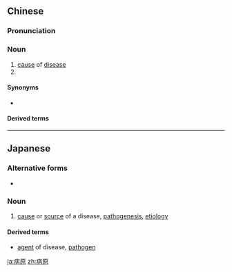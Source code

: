 ==Chinese==
{{zh-forms}}

===Pronunciation===
{{zh-pron
|m=bìngyuán
|c=beng6 jyun4
|mn=pēⁿ-goân/pīⁿ-goân
|cat=n
}}

===Noun===
{{zh-noun}}

# [[cause]] of [[disease]]
# {{zh-short|病原菌|[[pathogen]]; bacterial pathogen}}

====Synonyms====
* {{sense|cause of disease}} {{zh-l|病源}}

====Derived terms====
{{zh-der|病原蟲|病原菌|病原體}}

----

==Japanese==
{{ja-kanjitab|びょう|げん|yomi=on}}

===Alternative forms===
* {{l|ja|病源}}

===Noun===
{{ja-noun|びょうげん}}
# [[cause]] or [[source]] of a disease, [[pathogenesis]], [[etiology]]

====Derived terms====
* {{ja-def|病原体}} [[agent]] of disease, [[pathogen]]

[[ja:病原]]
[[zh:病原]]